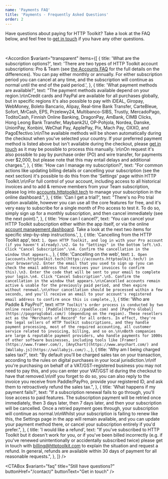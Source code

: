 ```yaml
---
name: 'Payments FAQ'
title: 'Payments - Frequently Asked Questions'
order: 2
---
```


Have questions about paying for HTTP Toolkit? Take a look at the FAQ below, and feel free to [get in touch](/contact/) if you have any other questions.

<br />

<Accordion
  $variant="transparent"
  items={[
    {
      title: 'What are the subscription options?',
      text: 'There are two types of HTTP Toolkit account subscriptions: Pro & Team (see [the Accounts FAQ](/docs/faq/accounts/) for the full details on the differences). You can pay either monthly or annually. For either subscription period you can cancel at any time, and the subscription will continue as normal until the end of the paid period.',
    },
    {
      title: 'What payment methods are available?',
      text: "The payment methods available depend on your region.\n\nCredit cards and PayPal are available for all purchases globally, but in specific regions it's also possible to pay with iDEAL, Giropay, WebMoney, Boleto Bancario, Alipay, Real-time Bank Transfer, CarteBleue, Sofort, MrCash, EPS, Przelewy24, Multibanco-SIBS, Trustly, MercadoPago, ToditoCash, Finnish Online Banking, DragonPay, AmBank, CIMB Clicks, Hong Leong Bank Transfer, Maybank2U, OP-Pohjola, Nordea, Danske, UnionPay, Konbini, WeChat Pay, ApplePay, Pix, Mach Pay, OXXO, and PagoEfectivo.\n\nThe available methods will be shown automatically during the checkout when you've selected your country. If your preferred payment method is listed above but isn't available during the checkout, please [get in touch](/contact/) as it may be possible to process this manually. \n\nOn request it's also possible to pay by purchase order (PO) and wire transfer, for payments over $2,000, but please note that this may entail delays and additional charges.",
    },
    {
      title: 'How can I manage my subscription?',
      text: "For common actions like updating billing details or cancelling your subscription (see the next section) it's possible to do this from the 'Settings' page within HTTP Toolkit.\n\nFor full control of your account, including access to all historical invoices and to add & remove members from your Team subscription, please log into [accounts.httptoolkit.tech](https://accounts.httptoolkit.tech/) to manage your subscription in the online dashboard.",
    },
    {
      title: 'Can I get a trial?',
      text: "There's no Pro trial option available, however you can use all the core features for free, and it's very easy to subscribe for a single month of Pro access to test it. To do so, simply sign up for a monthly subscription, and then cancel immediately (see the next point).",
    },
    {
      title: 'How can I cancel?',
      text: 'You can cancel your HTTP Toolkit subscription either within the app itself, or via the online [account management dashboard](https://accounts.httptoolkit.tech/). Take a look at the next two items for specific step-by-step instructions.',
    },
    {
      title: 'Cancelling from the HTTP Toolkit app',
      text: `1. Open HTTP Toolkit, and log in with your Pro account (if you haven't already).\n2. Go to "Settings" in the bottom left.\n3. Click "Cancel Subscription".\n4. Confirm the cancellation in the window that appears.`,
    },
    {
      title: 'Cancelling on the web',
      text: `1. Open [accounts.httptoolkit.tech](https://accounts.httptoolkit.tech/) in your browser\n2. Enter the email that you used to sign up (you can check the email address that receives your invoices to confirm this).\n3. Enter the code that will be sent to your email to complete your login.\n4. Click "Cancel Subscription".\n5. Confirm the cancellation in the window that appears.\n\nCancelled accounts remain active & usable for the previously paid period, and then expire without renewal.\n\nYour cancellation should be processed within a few seconds, and you'll receive an email to your account's registered email address to confirm once this is complete.`,
    },
    {
      title: 'Who are Paddle & PayPro?',
      text: `HTTP Toolkit's order process is conducted by two online resellers: [Paddle](https://paddle.com) and [PayPro Global](https://payproglobal.com/) (depending on the region). These resellers act as the "Merchants of Record" for all orders. In effect, they're the legal sellers of HTTP Toolkit subscriptions, and they handle payment processing, most of the required accounting, all customer service related to invoicing, billing, and so on.\n\nBoth companies are large & reputable payment providers, who handle payments for 1000s of other software businesses, including tools like [Framer](https://www.framer.com/), [AnyChart](https://www.anychart.com/) and [Wallaby.js](https://wallabyjs.com/).`,
    },
    {
      title: 'Why am I being charged sales tax?',
      text: "By default you'll be charged sales tax on your transaction, according to the rules on digital purchases in your local jurisdiction.\n\nIf you're purchasing on behalf of a VAT/GST-registered business you may not need to pay this, and you can enter your VAT/GST id during the checkout to have that removed.\n\nIf you forget to do so, you can also reply to the invoice you receive from Paddle/PayPro, provide your registered ID, and ask them to retroactively refund the sales tax.",
    },
    {
      title: 'What happens if my payment fails?',
      text: "If a subscription renewal fails to go through, you'll lose access to paid features. The subscription payment will be retried once immediately, then 3 days later, then 7 days later, and then your subscription will be cancelled. Once a retried payment goes through, your subscription will continue as normal.\n\nWhilst your subscription is failing to renew like this, the Settings page in the app will remain available, and you can update your payment method there, or cancel your subscription entirely if you'd prefer.",
    },
    {
      title: 'I would like a refund',
      text: "If you've subscribed to HTTP Toolkit but it doesn't work for you, or if you've been billed incorrectly (e.g. if you've renewed unintentionally or accidentally subscribed twice) please get in touch with [billing@httptoolkit.com](mailto:billing@httptoolkit.com) to explain the situation and request a refund. In general, refunds are available within 30 days of payment for all reasonable requests.",
    },
  ]}
/>

<CTABox
  $variant="faq"
  title="Still have questions?"
  buttonHref="/contact/"
  buttonText="Get in touch"
/>
